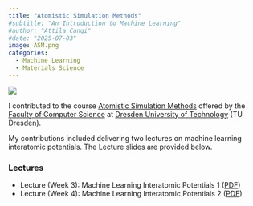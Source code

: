 ```yaml
---
title: "Atomistic Simulation Methods"
#subtitle: "An Introduction to Machine Learning"
#author: "Attila Cangi"
#date: "2025-07-03"
image: ASM.png
categories:
  - Machine Learning
  - Materials Science
---
```


![](/teaching/winter_2024_2025/ASM.png){.course-thumbnail}

I contributed to the course [Atomistic Simulation Methods](https://wwwdek.inf.tu-dresden.de/mole-web/catalogs/wise2425/modules/cms-ce-el1/courses){target="_blank"} offered by the [Faculty of Computer Science](https://tu-dresden.de/ing/informatik){target="_blank"} at [Dresden University of Technology](https://tu-dresden.de/){target="_blank"} (TU Dresden).

My contributions included delivering two lectures on machine learning interatomic potentials. The Lecture slides are provided below.

### Lectures

*   Lecture (Week 3): Machine Learning Interatomic Potentials 1 ([PDF](Lecture_ASM_W03_2025.pdf){target="_blank"})
*   Lecture (Week 4): Machine Learning Interatomic Potentials 2 ([PDF](Lecture_ASM_W04_2025.pdf){target="_blank"})